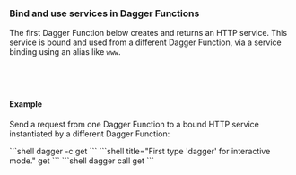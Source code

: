 
### Bind and use services in Dagger Functions

The first Dagger Function below creates and returns an HTTP service. This service is bound and used from a different Dagger Function, via a service binding using an alias like `www`.

<Tabs groupId="language" queryString="sdk">
<TabItem value="go" label="Go">

```go file=../../../extending/modules/snippets/services/bind-services/go/main.go
```

</TabItem>
<TabItem value="python" label="Python">

```python file=../../../extending/modules/snippets/services/bind-services/python/main.py
```

</TabItem>
<TabItem value="typescript" label="TypeScript">

```typescript file=../../../extending/modules/snippets/services/bind-services/typescript/index.ts
```

</TabItem>
<TabItem value="php" label="PHP">

```php file=../../../extending/modules/snippets/services/bind-services/php/src/MyModule.php
```

</TabItem>
</Tabs>

#### Example

Send a request from one Dagger Function to a bound HTTP service instantiated by a different Dagger Function:

<Tabs groupId="shell">
<TabItem value="System shell">
```shell
dagger -c get
```
</TabItem>
<TabItem value="Dagger Shell">
```shell title="First type 'dagger' for interactive mode."
get
```
</TabItem>
<TabItem value="Dagger CLI">
```shell
dagger call get
```
</TabItem>
</Tabs>
